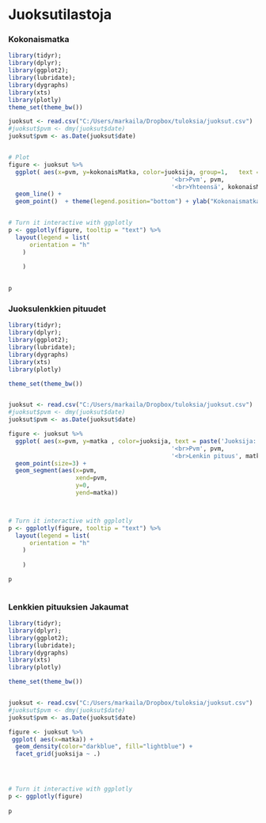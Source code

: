 


# Juoksutilastoja

### Kokonaismatka


```r


library(tidyr); 
library(dplyr); 
library(ggplot2);
library(lubridate);
library(dygraphs)
library(xts)
library(plotly)
theme_set(theme_bw())

juoksut <- read.csv("C:/Users/markaila/Dropbox/tuloksia/juoksut.csv")
#juoksut$pvm <- dmy(juoksut$date)
juoksut$pvm <- as.Date(juoksut$date)


# Plot
figure <- juoksut %>%
  ggplot( aes(x=pvm, y=kokonaisMatka, color=juoksija, group=1,   text = paste('Juoksija:', juoksija, 
                                              '<br>Pvm', pvm,
                                              '<br>Yhteensä', kokonaisMatka ))) + 
  geom_line() +
  geom_point()  + theme(legend.position="bottom") + ylab("Kokonaismatka") + xlab("Päivämäärä") 


# Turn it interactive with ggplotly
p <- ggplotly(figure, tooltip = "text") %>%
  layout(legend = list(
      orientation = "h"
    )
    
    )
  

p


```

### Juoksulenkkien pituudet

```r


library(tidyr); 
library(dplyr); 
library(ggplot2);
library(lubridate);
library(dygraphs)
library(xts)
library(plotly)

theme_set(theme_bw())


juoksut <- read.csv("C:/Users/markaila/Dropbox/tuloksia/juoksut.csv")
#juoksut$pvm <- dmy(juoksut$date)
juoksut$pvm <- as.Date(juoksut$date)

figure <- juoksut %>%
  ggplot( aes(x=pvm, y=matka , color=juoksija, text = paste('Juoksija:', juoksija, 
                                              '<br>Pvm', pvm,
                                              '<br>Lenkin pituus', matka ))) + 
  geom_point(size=3) + 
  geom_segment(aes(x=pvm, 
                   xend=pvm, 
                   y=0, 
                   yend=matka))



# Turn it interactive with ggplotly
p <- ggplotly(figure, tooltip = "text") %>%
  layout(legend = list(
      orientation = "h"
    )
    
    )

p
  
```

### Lenkkien pituuksien Jakaumat

```r


library(tidyr); 
library(dplyr); 
library(ggplot2);
library(lubridate);
library(dygraphs)
library(xts)
library(plotly)

theme_set(theme_bw())


juoksut <- read.csv("C:/Users/markaila/Dropbox/tuloksia/juoksut.csv")
#juoksut$pvm <- dmy(juoksut$date)
juoksut$pvm <- as.Date(juoksut$date)

figure <- juoksut %>%
 ggplot( aes(x=matka)) + 
  geom_density(color="darkblue", fill="lightblue") + 
  facet_grid(juoksija ~ .)




# Turn it interactive with ggplotly
p <- ggplotly(figure)
  
p


```



